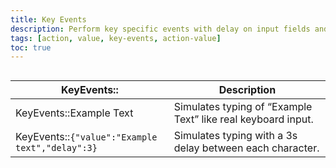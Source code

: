 ```yaml
---
title: Key Events
description: Perform key specific events with delay on input fields and search bar
tags: [action, value, key-events, action-value]
toc: true
---
```


<img class="d-block mb-4 img-fluid rounded-3" src="/docs/[[config:docs_version]]/assets/img/key-events.png" alt="" />

<BsTable>

| **KeyEvents::**                                 | **Description**                                              |
| ----------------------------------------------- | ------------------------------------------------------------ |
| KeyEvents::Example Text                         | Simulates typing of “Example Text” like real keyboard input. |
| KeyEvents::`{"value":"Example text","delay":3}` | Simulates typing with a 3s delay between each character.     |

</BsTable>
